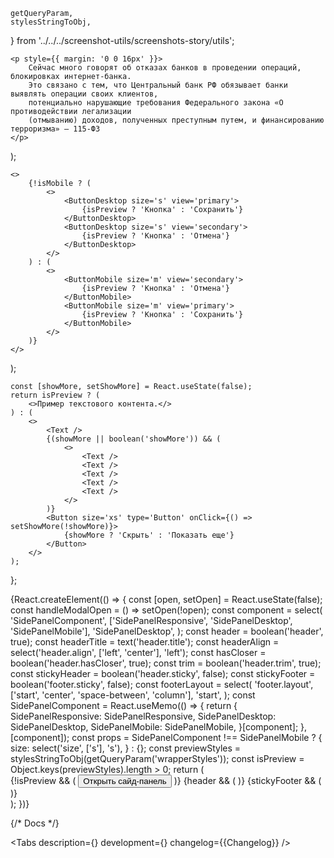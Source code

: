 

    getQueryParam,
    stylesStringToObj,
} from '../../../screenshot-utils/screenshots-story/utils';

<Meta title='Components/SidePanel' id='SidePanel' />

    <p style={{ margin: '0 0 16px' }}>
        Сейчас много говорят об отказах банков в проведении операций, блокировках интернет-банка.
        Это связано с тем, что Центральный банк РФ обязывает банки выявлять операции своих клиентов,
        потенциально нарушающие требования Федерального закона «О противодействии легализации
        (отмыванию) доходов, полученных преступным путем, и финансированию терроризма» — 115-ФЗ
    </p>
);

    <>
        {!isMobile ? (
            <>
                <ButtonDesktop size='s' view='primary'>
                    {isPreview ? 'Кнопка' : 'Сохранить'}
                </ButtonDesktop>
                <ButtonDesktop size='s' view='secondary'>
                    {isPreview ? 'Кнопка' : 'Отмена'}
                </ButtonDesktop>
            </>
        ) : (
            <>
                <ButtonMobile size='m' view='secondary'>
                    {isPreview ? 'Кнопка' : 'Отмена'}
                </ButtonMobile>
                <ButtonMobile size='m' view='primary'>
                    {isPreview ? 'Кнопка' : 'Сохранить'}
                </ButtonMobile>
            </>
        )}
    </>
);

    const [showMore, setShowMore] = React.useState(false);
    return isPreview ? (
        <>Пример текстового контента.</>
    ) : (
        <>
            <Text />
            {(showMore || boolean('showMore')) && (
                <>
                    <Text />
                    <Text />
                    <Text />
                    <Text />
                    <Text />
                </>
            )}
            <Button size='xs' type='Button' onClick={() => setShowMore(!showMore)}>
                {showMore ? 'Скрыть' : 'Показать еще'}
            </Button>
        </>
    );
};


<Story name='SidePanel'>
    {React.createElement(() => {
        const [open, setOpen] = React.useState(false);
        const handleModalOpen = () => setOpen(!open);
        const component = select(
            'SidePanelComponent',
            ['SidePanelResponsive', 'SidePanelDesktop', 'SidePanelMobile'],
            'SidePanelDesktop',
        );
        const header = boolean('header', true);
        const headerTitle = text('header.title');
        const headerAlign = select('header.align', ['left', 'center'], 'left');
        const hasCloser = boolean('header.hasCloser', true);
        const trim = boolean('header.trim', true);
        const stickyHeader = boolean('header.sticky', false);
        const stickyFooter = boolean('footer.sticky', false);
        const footerLayout = select(
            'footer.layout',
            ['start', 'center', 'space-between', 'column'],
            'start',
        );
        const SidePanelComponent = React.useMemo(() => {
            return {
                SidePanelResponsive: SidePanelResponsive,
                SidePanelDesktop: SidePanelDesktop,
                SidePanelMobile: SidePanelMobile,
            }[component];
        }, [component]);
        const props =
            SidePanelComponent !== SidePanelMobile
                ? {
                      size: select('size', ['s'], 's'),
                  }
                : {};
        const previewStyles = stylesStringToObj(getQueryParam('wrapperStyles'));
        const isPreview = Object.keys(previewStyles).length > 0;
        return (
            <div style={{ display: 'inline-block', background: 'transparent', ...previewStyles }}>
                {!isPreview && (
                    <Button type='button' size='xs' onClick={handleModalOpen}>
                        Открыть сайд-панель
                    </Button>
                )}
                <SidePanelComponent
                    open={open || boolean('open')}
                    onClose={handleModalOpen}
                    {...props}
                >
                    {header && (
                        <SidePanelComponent.Header
                            sticky={stickyHeader}
                            hasCloser={hasCloser}
                            title={headerTitle}
                            trim={trim}
                            align={headerAlign}
                        />
                    )}
                    <SidePanelComponent.Content>
                        <Content isPreview={isPreview} />
                    </SidePanelComponent.Content>
                    {stickyFooter && (
                        <SidePanelComponent.Footer sticky={stickyFooter} layout={footerLayout}>
                            <Footer
                                isPreview={isPreview}
                                isMobile={SidePanelComponent === SidePanelMobile}
                            />
                        </SidePanelComponent.Footer>
                    )}
                </SidePanelComponent>
            </div>
        );
    })}
</Story>

{/* Docs */}

<ComponentHeader
    name='SidePanel'
    design='https://www.figma.com/file/cdNnkh2QdxuvYLrBm4cubM/Web-%3A%3A-Core-Default-Components?type=design&node-id=90436%3A115787&mode=design&t=Itgzojk9BOtPqYkS-1'
/>

<Tabs
    description={<Description />}
    development={<Development />}
    changelog={<Markdown>{Changelog}</Markdown>}
/>
